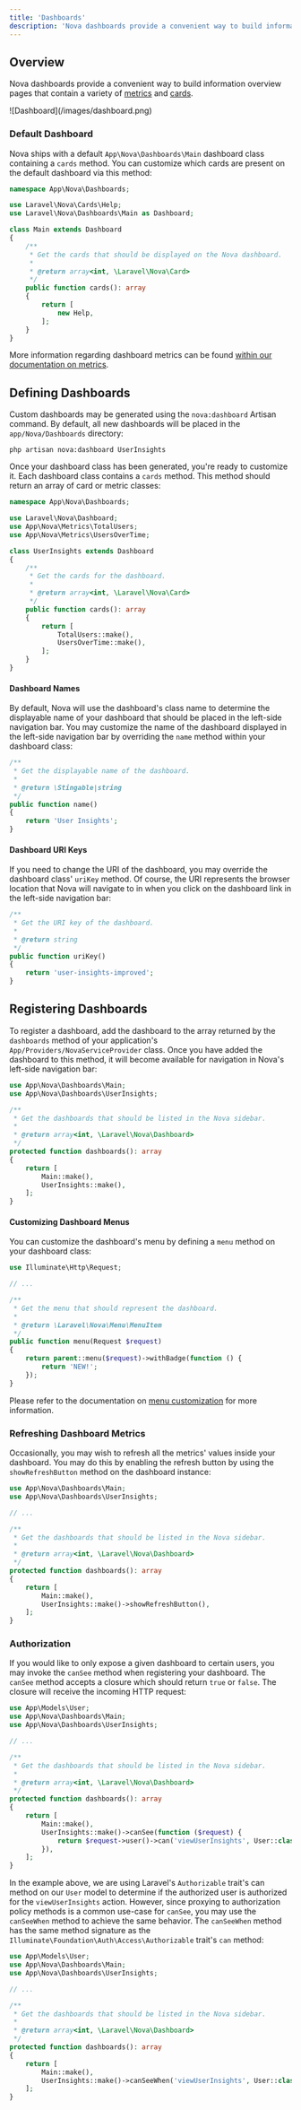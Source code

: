```yaml
---
title: 'Dashboards'
description: 'Nova dashboards provide a convenient way to build information overview pages that contain a variety of metrics and cards.'
---
```


## Overview

Nova dashboards provide a convenient way to build information overview pages that contain a variety of [metrics](./../metrics/defining-metrics) and [cards](../customization/cards).

<Frame>
![Dashboard](/images/dashboard.png)
</Frame>

### Default Dashboard

Nova ships with a default `App\Nova\Dashboards\Main` dashboard class containing a `cards` method. You can customize which cards are present on the default dashboard via this method:

```php app/Nova/Dashboards/Main.php {13-18}
namespace App\Nova\Dashboards;

use Laravel\Nova\Cards\Help;
use Laravel\Nova\Dashboards\Main as Dashboard;

class Main extends Dashboard
{
    /**
     * Get the cards that should be displayed on the Nova dashboard.
     *
     * @return array<int, \Laravel\Nova\Card>
     */
    public function cards(): array
    {
        return [
            new Help,
        ];
    }
}
```

More information regarding dashboard metrics can be found [within our documentation on metrics](../metrics/registering-metrics#dashboard-metrics).

## Defining Dashboards

Custom dashboards may be generated using the `nova:dashboard` Artisan command. By default, all new dashboards will be placed in the `app/Nova/Dashboards` directory:

```shell
php artisan nova:dashboard UserInsights
```

Once your dashboard class has been generated, you're ready to customize it. Each dashboard class contains a `cards` method. This method should return an array of card or metric classes:

```php app/Nova/Dashboards/UserInsights.php
namespace App\Nova\Dashboards;

use Laravel\Nova\Dashboard;
use App\Nova\Metrics\TotalUsers;
use App\Nova\Metrics\UsersOverTime;

class UserInsights extends Dashboard
{
    /**
     * Get the cards for the dashboard.
     *
     * @return array<int, \Laravel\Nova\Card>
     */
    public function cards(): array
    {
        return [
            TotalUsers::make(),
            UsersOverTime::make(),
        ];
    }
}
```

#### Dashboard Names

By default, Nova will use the dashboard's class name to determine the displayable name of your dashboard that should be placed in the left-side navigation bar. You may customize the name of the dashboard displayed in the left-side navigation bar by overriding the `name` method within your dashboard class:

```php app/Nova/Dashboards/UserInsights.php
/**
 * Get the displayable name of the dashboard.
 *
 * @return \Stingable|string
 */
public function name()
{
    return 'User Insights';
}
```

#### Dashboard URI Keys

If you need to change the URI of the dashboard, you may override the dashboard class' `uriKey` method. Of course, the URI represents the browser location that Nova will navigate to in when you click on the dashboard link in the left-side navigation bar:

```php app/Nova/Dashboards/UserInsights.php
/**
 * Get the URI key of the dashboard.
 *
 * @return string
 */
public function uriKey()
{
    return 'user-insights-improved';
}
```

## Registering Dashboards

To register a dashboard, add the dashboard to the array returned by the `dashboards` method of your application's `App/Providers/NovaServiceProvider` class. Once you have added the dashboard to this method, it will become available for navigation in Nova's left-side navigation bar:

```php app/Providers/NovaServiceProvider.php
use App\Nova\Dashboards\Main;
use App\Nova\Dashboards\UserInsights;

/**
 * Get the dashboards that should be listed in the Nova sidebar.
 *
 * @return array<int, \Laravel\Nova\Dashboard>
 */
protected function dashboards(): array
{
    return [
        Main::make(),
        UserInsights::make(),
    ];
}
```

#### Customizing Dashboard Menus

You can customize the dashboard's menu by defining a `menu` method on your dashboard class:

```php app/Nova/Dashboards/UserInsights.php
use Illuminate\Http\Request;

// ...

/**
 * Get the menu that should represent the dashboard.
 *
 * @return \Laravel\Nova\Menu\MenuItem
 */
public function menu(Request $request)
{
    return parent::menu($request)->withBadge(function () {
        return 'NEW!';
    });
}
```

Please refer to the documentation on [menu customization](./menus) for more information.

### Refreshing Dashboard Metrics

Occasionally, you may wish to refresh all the metrics' values inside your dashboard. You may do this by enabling the refresh button by using the `showRefreshButton` method on the dashboard instance:

```php app/Providers/NovaServiceProvider.php {13}
use App\Nova\Dashboards\Main;
use App\Nova\Dashboards\UserInsights;

// ...

/**
 * Get the dashboards that should be listed in the Nova sidebar.
 *
 * @return array<int, \Laravel\Nova\Dashboard>
 */
protected function dashboards(): array
{
    return [
        Main::make(),
        UserInsights::make()->showRefreshButton(),
    ];
}
```

### Authorization

If you would like to only expose a given dashboard to certain users, you may invoke the `canSee` method when registering your dashboard. The `canSee` method accepts a closure which should return `true` or `false`. The closure will receive the incoming HTTP request:

```php app/Providers/NovaServiceProvider.php {14-16}
use App\Models\User;
use App\Nova\Dashboards\Main;
use App\Nova\Dashboards\UserInsights;

// ...

/**
 * Get the dashboards that should be listed in the Nova sidebar.
 *
 * @return array<int, \Laravel\Nova\Dashboard>
 */
protected function dashboards(): array
{
    return [
        Main::make(),
        UserInsights::make()->canSee(function ($request) {
            return $request->user()->can('viewUserInsights', User::class);
        }),
    ];
}
```

In the example above, we are using Laravel's `Authorizable` trait's can method on our `User` model to determine if the authorized user is authorized for the `viewUserInsights` action. However, since proxying to authorization policy methods is a common use-case for `canSee`, you may use the `canSeeWhen` method to achieve the same behavior. The `canSeeWhen` method has the same method signature as the `Illuminate\Foundation\Auth\Access\Authorizable` trait's `can` method:

```php app/Providers/NovaServiceProvider.php {14}
use App\Models\User;
use App\Nova\Dashboards\Main;
use App\Nova\Dashboards\UserInsights;

// ...

/**
 * Get the dashboards that should be listed in the Nova sidebar.
 *
 * @return array<int, \Laravel\Nova\Dashboard>
 */
protected function dashboards(): array
{
    return [
        Main::make(),
        UserInsights::make()->canSeeWhen('viewUserInsights', User::class),
    ];
}
```
